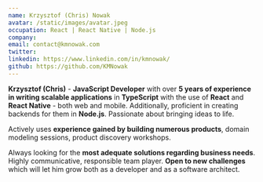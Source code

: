 ```yaml
---
name: Krzysztof (Chris) Nowak
avatar: /static/images/avatar.jpeg
occupation: React | React Native | Node.js
company:
email: contact@kmnowak.com
twitter:
linkedin: https://www.linkedin.com/in/kmnowak/
github: https://github.com/KMNowak
---
```


**Krzysztof (Chris)** - **JavaScript Developer** with over **5 years of experience in writing scalable applications** in **TypeScript** with the use of **React** and **React Native** - both web and mobile. Additionally, proficient in creating backends for them in **Node.js**. Passionate about bringing ideas to life.

Actively uses **experience gained by building numerous products**, domain modeling sessions, product discovery workshops.

Always looking for the **most adequate solutions regarding business needs**. Highly communicative, responsible team player. **Open to new challenges** which will let him grow both as a developer and as a software architect.
